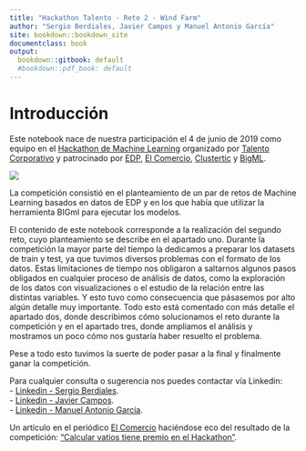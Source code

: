 ```yaml
---
title: "Hackathon Talento - Reto 2 - Wind Farm"
author: "Sergio Berdiales, Javier Campos y Manuel Antonio García"
site: bookdown::bookdown_site
documentclass: book
output:
  bookdown::gitbook: default
  #bookdown::pdf_book: default
---
```


# Introducción {-}

Este notebook nace de nuestra participación el 4 de junio de 2019 como equipo en el [Hackathon de Machine Learning](https://hackathontalento.com/) organizado por [Talento Corporativo](https://www.talentocorporativo.com/) y patrocinado por [EDP](https://www.edpenergia.es/es/), [El Comercio](https://www.elcomercio.es/), [Clustertic](https://www.clustertic.net/) y [BigML](https://bigml.com/). 

![](imgs/hackathon_talento.png)

La competición consistió en el planteamiento de un par de retos de Machine Learning basados en datos de EDP y en los que había que utilizar la herramienta BIGml para ejecutar los modelos. 

El contenido de este notebook corresponde a la realización del segundo reto, cuyo planteamiento se describe en el apartado uno. Durante la competición la mayor parte del tiempo la dedicamos a preparar los datasets de train y test, ya que tuvimos diversos problemas con el formato de los datos. Estas limitaciones de tiempo nos obligaron a saltarnos algunos pasos obligados en cualquier proceso de análisis de datos, como la exploración de los datos con visualizaciones o el estudio de la relación entre las distintas variables. Y esto tuvo como consecuencia que pásasemos por alto algún detalle muy importante. Todo esto está comentado con más detalle el apartado dos, donde describimos cómo solucionamos el reto durante la competición y en el apartado tres, donde ampliamos el análisis y mostramos un poco cómo nos gustaría haber resuelto el problema. 

Pese a todo esto tuvimos la suerte de poder pasar a la final y finalmente ganar la competición. 

Para cualquier consulta o sugerencia nos puedes contactar vía Linkedin:  
- [Linkedin - Sergio Berdiales]( https://www.linkedin.com/in/sergioberdiales/).  
- [Linkedin - Javier Campos](https://www.linkedin.com/in/francisco-javier-campos-peque%C3%B1o-66058348/).  
- [Linkedin - Manuel Antonio García](https://www.linkedin.com/in/manuel-antonio-g-13a01a7/).   

Un artículo en el periódico [El Comercio](https://www.elcomercio.es/) haciéndose eco del resultado de la competición: ["Calcular vatios tiene premio en el Hackathon"](https://www.elcomercio.es/tecnologia/calcular-vatios-premio-20190605000623-ntvo.html).
  
